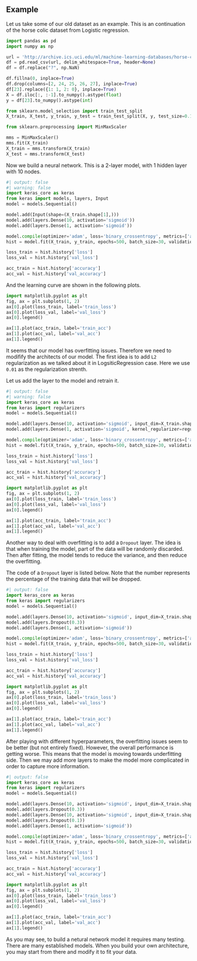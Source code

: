 ## Example

Let us take some of our old dataset as an example. This is an continuation of the horse colic dataset from Logistic regression.



```python
import pandas as pd
import numpy as np

url = 'http://archive.ics.uci.edu/ml/machine-learning-databases/horse-colic/horse-colic.data'
df = pd.read_csv(url, delim_whitespace=True, header=None)
df = df.replace("?", np.NaN)

df.fillna(0, inplace=True)
df.drop(columns=[2, 24, 25, 26, 27], inplace=True)
df[23].replace({1: 1, 2: 0}, inplace=True)
X = df.iloc[:, :-1].to_numpy().astype(float)
y = df[23].to_numpy().astype(int)

from sklearn.model_selection import train_test_split
X_train, X_test, y_train, y_test = train_test_split(X, y, test_size=0.15, random_state=42)

from sklearn.preprocessing import MinMaxScaler

mms = MinMaxScaler()
mms.fit(X_train)
X_train = mms.transform(X_train)
X_test = mms.transform(X_test)
```


Now we build a neural network. This is a 2-layer model, with 1 hidden layer with 10 nodes.


```python
#| output: false
#| warning: false
import keras_core as keras
from keras import models, layers, Input
model = models.Sequential()

model.add(Input(shape=(X_train.shape[1],)))
model.add(layers.Dense(10, activation='sigmoid'))
model.add(layers.Dense(1, activation='sigmoid'))

model.compile(optimizer='adam', loss='binary_crossentropy', metrics=['accuracy'])
hist = model.fit(X_train, y_train, epochs=500, batch_size=30, validation_data=(X_test, y_test), verbose=0)

loss_train = hist.history['loss']
loss_val = hist.history['val_loss']

acc_train = hist.history['accuracy']
acc_val = hist.history['val_accuracy']
```

And the learning curve are shown in the following plots.


```python
import matplotlib.pyplot as plt
fig, ax = plt.subplots(1, 2)
ax[0].plot(loss_train, label='train_loss')
ax[0].plot(loss_val, label='val_loss')
ax[0].legend()

ax[1].plot(acc_train, label='train_acc')
ax[1].plot(acc_val, label='val_acc')
ax[1].legend()
```


It seems that our model has overfitting issues. Therefore we need to modifify the architects of our model. The first idea is to add `L2` regularization as we talked about it in LogsiticRegression case. Here we use `0.01` as the regularization strenth.

Let us add the layer to the model and retrain it.


```python
#| output: false
#| warning: false
import keras_core as keras
from keras import regularizers
model = models.Sequential()

model.add(layers.Dense(10, activation='sigmoid', input_dim=X_train.shape[1], kernel_regularizer=regularizers.l2(0.01)))
model.add(layers.Dense(1, activation='sigmoid', kernel_regularizer=regularizers.l2(0.01)))

model.compile(optimizer='adam', loss='binary_crossentropy', metrics=['accuracy'])
hist = model.fit(X_train, y_train, epochs=500, batch_size=30, validation_data=(X_test, y_test), verbose=0)

loss_train = hist.history['loss']
loss_val = hist.history['val_loss']

acc_train = hist.history['accuracy']
acc_val = hist.history['val_accuracy']
```

```python
import matplotlib.pyplot as plt
fig, ax = plt.subplots(1, 2)
ax[0].plot(loss_train, label='train_loss')
ax[0].plot(loss_val, label='val_loss')
ax[0].legend()

ax[1].plot(acc_train, label='train_acc')
ax[1].plot(acc_val, label='val_acc')
ax[1].legend()
```


Another way to deal with overfitting is to add a `Dropout` layer. The idea is that when training the model, part of the data will be randomly discarded. Then after fitting, the model tends to reduce the variance, and then reduce the overfitting. 

The code of a `Dropout` layer is listed below. Note that the number represents the percentage of the training data that will be dropped.



```python
#| output: false
import keras_core as keras
from keras import regularizers
model = models.Sequential()

model.add(layers.Dense(10, activation='sigmoid', input_dim=X_train.shape[1]))
model.add(layers.Dropout(0.3))
model.add(layers.Dense(1, activation='sigmoid'))

model.compile(optimizer='adam', loss='binary_crossentropy', metrics=['accuracy'])
hist = model.fit(X_train, y_train, epochs=500, batch_size=30, validation_data=(X_test, y_test), verbose=0)

loss_train = hist.history['loss']
loss_val = hist.history['val_loss']

acc_train = hist.history['accuracy']
acc_val = hist.history['val_accuracy']
```

```python
import matplotlib.pyplot as plt
fig, ax = plt.subplots(1, 2)
ax[0].plot(loss_train, label='train_loss')
ax[0].plot(loss_val, label='val_loss')
ax[0].legend()

ax[1].plot(acc_train, label='train_acc')
ax[1].plot(acc_val, label='val_acc')
ax[1].legend()
```


After playing with different hyperparameters, the overfitting issues seem to be better (but not entirely fixed). However, the overall performance is getting worse. This means that the model is moving towards underfitting side. Then we may add more layers to make the model more complicated in order to capture more information.


```python
#| output: false
import keras_core as keras
from keras import regularizers
model = models.Sequential()

model.add(layers.Dense(10, activation='sigmoid', input_dim=X_train.shape[1]))
model.add(layers.Dropout(0.3))
model.add(layers.Dense(10, activation='sigmoid', input_dim=X_train.shape[1]))
model.add(layers.Dropout(0.1))
model.add(layers.Dense(1, activation='sigmoid'))

model.compile(optimizer='adam', loss='binary_crossentropy', metrics=['accuracy'])
hist = model.fit(X_train, y_train, epochs=500, batch_size=30, validation_data=(X_test, y_test), verbose=0)

loss_train = hist.history['loss']
loss_val = hist.history['val_loss']

acc_train = hist.history['accuracy']
acc_val = hist.history['val_accuracy']
```

```python
import matplotlib.pyplot as plt
fig, ax = plt.subplots(1, 2)
ax[0].plot(loss_train, label='train_loss')
ax[0].plot(loss_val, label='val_loss')
ax[0].legend()

ax[1].plot(acc_train, label='train_acc')
ax[1].plot(acc_val, label='val_acc')
ax[1].legend()
```


As you may see, to build a netural network model it requires many testing. There are many established models. When you build your own architecture, you may start from there and modify it to fit your data.